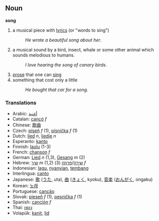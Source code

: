 == Noun ==

'''song'''
#a musical piece with [[lyrics]] (or "words to sing")
#:''He wrote a beautiful song about her''.
#a musical sound by a bird, insect, whale or some other animal which sounds melodious to humans.
#:''I love hearing the song of canary birds''.
#[[prose]] that one can [[sing]]
#something that cost only a little
#:''He bought that car for a song''.

=== Translations ===
*Arabic: [[أغنية]]
*Catalan: [[cançó]] ''f''
*Chinese: [[歌曲]]
*Czech: [[píseň]] ''f'' (1), [[písnička]] ''f'' (1)
*Dutch: [[lied]] ''n'', [[liedje]] ''n''
*Esperanto: [[kanto]]
*Finnish: [[laulu]] (1-3)
*French: [[chanson]] ''f''
*German: [[Lied]] ''n'' (1,3), [[Gesang]] ''m'' (2)
*Hebrew: [[שיר]] ''m'' (1,2) [[שירה]]/[[פרוזה]] (3) ''f''
*Indonesian: [[lagu]], [[nyanyi|nyanyian]], [[tembang]]
*Interlingua: [[canto]]
*Japanese: [[歌]] ([[うた]], uta), [[曲]] ([[きょく]], kyoku), [[音楽]] ([[おんがく]], ongaku)
*Korean: [[노래]] 
*Portuguese: [[canção]]
*Slovak: [[pieseň]] ''f'' (1), [[pesnička]] ''f'' (1)
*Spanish: [[canción]] ''f''
*Thai: [[เพลง]]
*Volapük: [[kanit]], [[lid]]